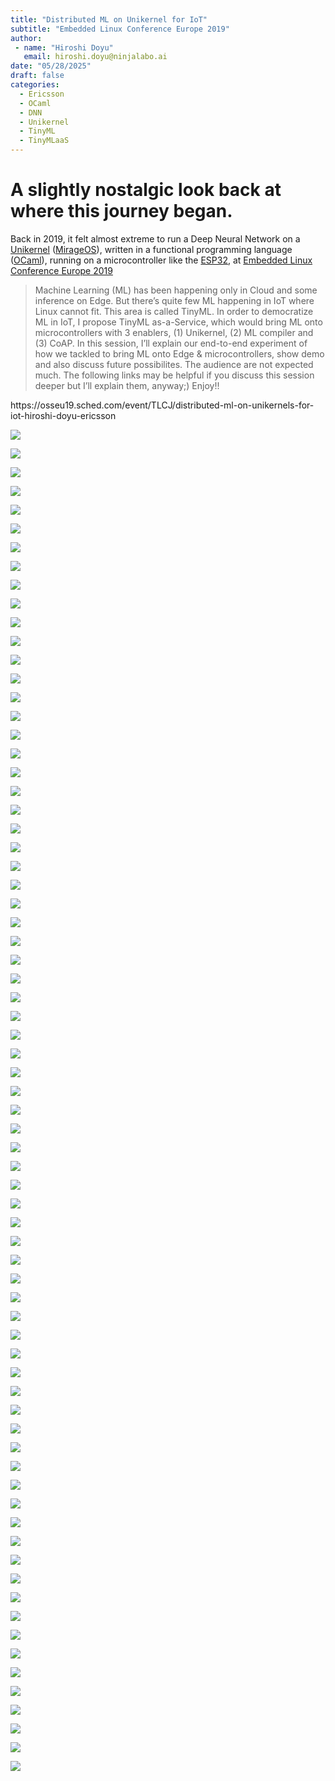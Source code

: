 ```yaml
---
title: "Distributed ML on Unikernel for IoT"
subtitle: "Embedded Linux Conference Europe 2019"
author:
 - name: "Hiroshi Doyu"
   email: hiroshi.doyu@ninjalabo.ai
date: "05/28/2025"
draft: false
categories:
  - Ericsson
  - OCaml
  - DNN
  - Unikernel
  - TinyML
  - TinyMLaaS
---
```

# A slightly nostalgic look back at where this journey began.
Back in 2019, it felt almost extreme to run a Deep Neural Network on a [Unikernel](http://unikernel.org/) ([MirageOS](https://mirage.io/)), written in a functional programming language ([OCaml](https://ocaml.org/)), running on a microcontroller like the [ESP32](https://www.espressif.com/en/products/socs/esp32), at [Embedded Linux Conference Europe 2019](https://events19.linuxfoundation.org/events/embedded-linux-conference-europe-2019/)

> Machine Learning (ML) has been happening only in Cloud and some inference on Edge. But there's quite few ML happening in IoT where Linux cannot fit. This area is called TinyML. In order to democratize ML in IoT, I propose TinyML as-a-Service, which would bring ML onto microcontrollers with 3 enablers, (1) Unikernel, (2) ML compiler and (3) CoAP. In this session, I'll explain our end-to-end experiment of how we tackled to bring ML onto Edge & microcontrollers, show demo and also discuss future possibilites. The audience are not expected much. The following links may be helpful if you discuss this session deeper but I'll explain them, anyway;) Enjoy!!

https://osseu19.sched.com/event/TLCJ/distributed-ml-on-unikernels-for-iot-hiroshi-doyu-ericsson

![](images/elc2019-001.png)

![](images/elc2019-002.png)

![](images/elc2019-003.png)

![](images/elc2019-004.png)

![](images/elc2019-005.png)

![](images/elc2019-006.png)

![](images/elc2019-007.png)

![](images/elc2019-008.png)

![](images/elc2019-009.png)

![](images/elc2019-010.png)

![](images/elc2019-011.png)

![](images/elc2019-012.png)

![](images/elc2019-013.png)

![](images/elc2019-014.png)

![](images/elc2019-015.png)

![](images/elc2019-016.png)

![](images/elc2019-017.png)

![](images/elc2019-018.png)

![](images/elc2019-019.png)

![](images/elc2019-020.png)

![](images/elc2019-021.png)

![](images/elc2019-022.png)

![](images/elc2019-023.png)

![](images/elc2019-024.png)

![](images/elc2019-025.png)

![](images/elc2019-026.png)

![](images/elc2019-027.png)

![](images/elc2019-028.png)

![](images/elc2019-029.png)

![](images/elc2019-030.png)

![](images/elc2019-031.png)

![](images/elc2019-032.png)

![](images/elc2019-033.png)

![](images/elc2019-034.png)

![](images/elc2019-035.png)

![](images/elc2019-036.png)

![](images/elc2019-037.png)

![](images/elc2019-038.png)

![](images/elc2019-039.png)

![](images/elc2019-040.png)

![](images/elc2019-041.png)

![](images/elc2019-042.png)

![](images/elc2019-043.png)

![](images/elc2019-044.png)

![](images/elc2019-045.png)

![](images/elc2019-046.png)

![](images/elc2019-047.png)

![](images/elc2019-048.png)

![](images/elc2019-049.png)

![](images/elc2019-050.png)

![](images/elc2019-051.png)

![](images/elc2019-052.png)

![](images/elc2019-053.png)

![](images/elc2019-054.png)

![](images/elc2019-055.png)

![](images/elc2019-056.png)

![](images/elc2019-057.png)

![](images/elc2019-058.png)

![](images/elc2019-059.png)

![](images/elc2019-060.png)

![](images/elc2019-061.png)

![](images/elc2019-062.png)

![](images/elc2019-063.png)

![](images/elc2019-064.png)

![](images/elc2019-065.png)

![](images/elc2019-066.png)

![](images/elc2019-067.png)

![](images/elc2019-068.png)

![](images/elc2019-069.png)

![](images/elc2019-070.png)

![](images/elc2019-071.png)

![](images/elc2019-072.png)

